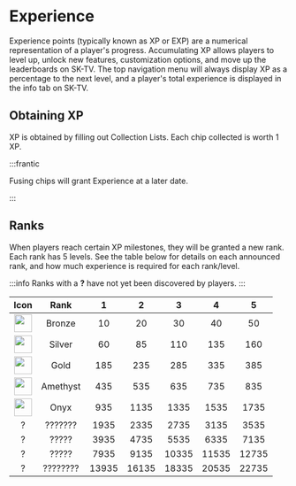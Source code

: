 # Experience

Experience points (typically known as XP or EXP) are a numerical representation of a player's progress.  Accumulating XP allows players to level up, unlock new features, customization options, and move up the leaderboards on SK-TV.  The top navigation menu will always display XP as a percentage to the next level, and a player's total experience is displayed in the info tab on SK-TV.

## Obtaining XP
XP is obtained by filling out Collection Lists.  Each chip collected is worth 1 XP.

:::frantic

Fusing chips will grant Experience at a later date.

:::

## Ranks
When players reach certain XP milestones, they will be granted a new rank.  Each rank has 5 levels.  See the table below for details on each announced rank, and how much experience is required for each rank/level.

:::info
Ranks with a **?** have not yet been discovered by players.
:::

| Icon | Rank      | 1   | 2    | 3    | 4    | 5    |
|:----:|:---------:|:---:|:---:|:---:|:---:|:---:|
| <img src="/img/wiki/features/experience/rank_bronze.png" height="32"></img> | Bronze    | 10  | 20   | 30   | 40   | 50   |
| <img src="/img/wiki/features/experience/rank_silver.png" height="32"></img> | Silver    | 60  | 85   | 110  | 135  | 160  |
| <img src="/img/wiki/features/experience/rank_gold.png" height="32"></img> | Gold      | 185 | 235  | 285  | 335  | 385  |
| <img src="/img/wiki/features/experience/rank_amethyst.png" height="32"></img> | Amethyst  | 435 | 535  | 635  | 735  | 835  |
| <img src="/img/wiki/features/experience/rank_onyx.png" height="32"></img> | Onyx      | 935 | 1135 | 1335 | 1535 | 1735 |
| ? | ??????? | 1935 | 2335 | 2735 | 3135 | 3535 |
| ? | ????? | 3935 | 4735 | 5535 | 6335 | 7135 |
| ? | ????? | 7935 | 9135 | 10335 | 11535 | 12735 |
| ? | ???????? | 13935 | 16135 | 18335 | 20535 | 22735 |
